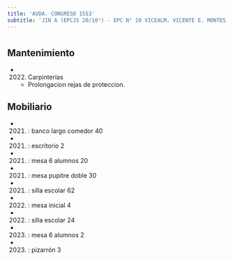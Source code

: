 ```yaml
---
title: 'AVDA. CONGRESO 1553'
subtitle: 'JIN A (EPCJS 20/10°) - EPC N° 20 VICEALM. VICENTE E. MONTES - ESEA EN DANZA MASTRAZZI CURSO VOCACIONAL DE DANZA Y EXPRESIÓN CORPORAL JUVENIL N° 10'
---
```


#


## Mantenimiento

*  (2022) Carpinterías 
    + Prolongacion rejas de proteccion.


## Mobiliario

*  (2021) : banco largo comedor 40 

*  (2021) : escritorio 2 

*  (2021) : mesa 6 alumnos 20 

*  (2021) : mesa pupitre doble 30 

*  (2021) : silla escolar 62 

*  (2022) : mesa inicial 4 

*  (2022) : silla escolar 24 

*  (2023) : mesa 6 alumnos 2 

*  (2023) : pizarrón 3 






